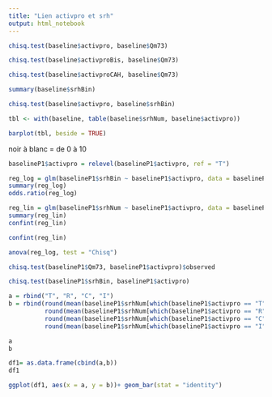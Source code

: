 ```yaml
---
title: "Lien activpro et srh"
output: html_notebook
---
```



```r
chisq.test(baseline$activpro, baseline$Qm73)
```
```r
chisq.test(baseline$activproBis, baseline$Qm73)

```
```r
chisq.test(baseline$activproCAH, baseline$Qm73)

```


```r
summary(baseline$srhBin)
```

```r
chisq.test(baseline$activpro, baseline$srhBin)
```


```r
tbl <- with(baseline, table(baseline$srhNum, baseline$activpro))

barplot(tbl, beside = TRUE)
```
noir à blanc = de 0 à 10





```r
baselineP1$activpro = relevel(baselineP1$activpro, ref = "T")
```


```r
reg_log = glm(baselineP1$srhBin ~ baselineP1$activpro, data = baselineP1, family = "binomial")
summary(reg_log)
odds.ratio(reg_log)
```





```r
reg_lin = glm(baselineP1$srhNum ~ baselineP1$activpro, data = baselineP1, family = "gaussian")
summary(reg_lin)
confint(reg_lin)
```
```r
confint(reg_lin)
```



```r
anova(reg_log, test = "Chisq")
```



```r
chisq.test(baselineP1$Qm73, baselineP1$activpro)$observed
```

```r
chisq.test(baselineP1$srhBin, baselineP1$activpro)

```


```r
a = rbind("T", "R", "C", "I")
b = rbind(round(mean(baselineP1$srhNum[which(baselineP1$activpro == "T")]),2), 
          round(mean(baselineP1$srhNum[which(baselineP1$activpro == "R")]),2),
          round(mean(baselineP1$srhNum[which(baselineP1$activpro == "C")]),2),
          round(mean(baselineP1$srhNum[which(baselineP1$activpro == "I")]),2))

a
b
```
```r
df1= as.data.frame(cbind(a,b))
df1
```
```r
ggplot(df1, aes(x = a, y = b))+ geom_bar(stat = "identity")
```


